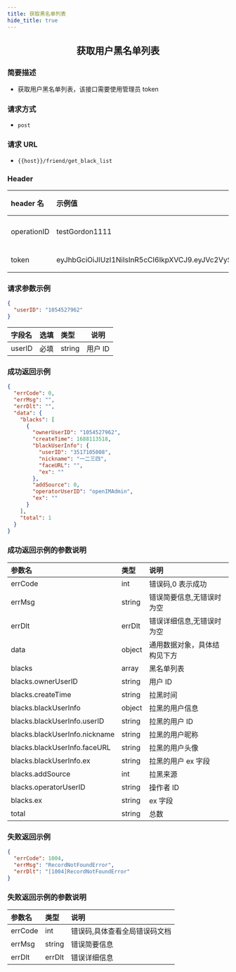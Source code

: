 ```yaml
---
title: 获取黑名单列表
hide_title: true
---
```


<center>

## 获取用户黑名单列表

</center>

### 简要描述

- 获取用户黑名单列表，该接口需要使用管理员 token

### 请求方式

- `post`

### 请求 URL

- `{{host}}/friend/get_black_list`

### Header

| header 名   | 示例值                                                                                                                                                                                                   | 选填 | 类型   | 说明                         |
| :---------- | :------------------------------------------------------------------------------------------------------------------------------------------------------------------------------------------------------- | :--- | ------ | ---------------------------- |
| operationID | testGordon1111                                                                                                                                                                                           | 必填 | string | operationID 用于全局链路追踪 |
| token       | eyJhbGciOiJIUzI1NiIsInR5cCI6IkpXVCJ9.eyJVc2VySUQiOiIxMTA5NzkyMTQwIiwiUGxhdGZvcm1JRCI6MSwiZXhwIjoxNjk1OTAzNjc5LCJuYmYiOjE2ODgxMjczNzksImlhdCI6MTY4ODEyNzY3OX0.YzU9Twr7UsfnX4ozrBohFbVDqMRpURzo9ENCVdFN1KY | 必填 | string | 管理员或者用户 token         |

### 请求参数示例

```json
{
  "userID": "1054527962"
}
```

| 字段名 | 选填 | 类型   | 说明    |
| :----- | :--- | :----- | ------- |
| userID | 必填 | string | 用户 ID |

### 成功返回示例

```json
{
  "errCode": 0,
  "errMsg": "",
  "errDlt": "",
  "data": {
    "blacks": [
      {
        "ownerUserID": "1054527962",
        "createTime": 1688113518,
        "blackUserInfo": {
          "userID": "3517105008",
          "nickname": "一二三四",
          "faceURL": "",
          "ex": ""
        },
        "addSource": 0,
        "operatorUserID": "openIMAdmin",
        "ex": ""
      }
    ],
    "total": 1
  }
}
```

### 成功返回示例的参数说明

| 参数名                        | 类型   | 说明                         |
| :---------------------------- | :----- | :--------------------------- |
| errCode                       | int    | 错误码,0 表示成功            |
| errMsg                        | string | 错误简要信息,无错误时为空    |
| errDlt                        | errDlt | 错误详细信息,无错误时为空    |
| data                          | object | 通用数据对象，具体结构见下方 |
| blacks                        | array  | 黑名单列表                   |
| blacks.ownerUserID            | string | 用户 ID                      |
| blacks.createTime             | string | 拉黑时间                     |
| blacks.blackUserInfo          | object | 拉黑的用户信息               |
| blacks.blackUserInfo.userID   | string | 拉黑的用户 ID                |
| blacks.blackUserInfo.nickname | string | 拉黑的用户昵称               |
| blacks.blackUserInfo.faceURL  | string | 拉黑的用户头像               |
| blacks.blackUserInfo.ex       | string | 拉黑的用户 ex 字段           |
| blacks.addSource              | int    | 拉黑来源                     |
| blacks.operatorUserID         | string | 操作者 ID                    |
| blacks.ex                     | string | ex 字段                      |
| total                         | string | 总数                         |

### 失败返回示例

```json
{
  "errCode": 1004,
  "errMsg": "RecordNotFoundError",
  "errDlt": "[1004]RecordNotFoundError"
}
```

### 失败返回示例的参数说明

| 参数名  | 类型   | 说明                          |
| :------ | :----- | :---------------------------- |
| errCode | int    | 错误码,具体查看全局错误码文档 |
| errMsg  | string | 错误简要信息                  |
| errDlt  | errDlt | 错误详细信息                  |
